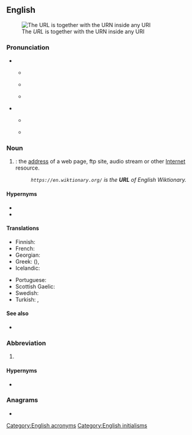 ==English==
[[Image:URI Euler Diagram no lone URIs.svg|thumb|The ''URL'' is together with the URN inside any URI]]

===Pronunciation===
* {{q|acronym}}
** {{a|England|Australia|etc.}} {{IPA|/ɜːl/|lang=en}}
** {{a|US}} {{IPA|/ɝl/|lang=en}}
** {{rhymes|ɜː(r)l|lang=en}}
**: {{homophones|en|earl}}
* {{q|initialism}}
** {{a|England|Australia|etc.}} {{IPA|/ˈjuːˌɑːˌɹɛl/|lang=en}}
** {{a|US}} {{IPA|/ˈjuˌɑɹˌɛl/|lang=en}}

===Noun===
{{en-noun}}

# {{acronym of|Uniform Resource Locator|lang=en|dot=}}: the [[address]] of a web page, ftp site, audio stream or other [[Internet]] resource.
#: ''<code><nowiki>https://en.wiktionary.org/</nowiki></code> is the '''URL''' of English Wiktionary.''

====Hypernyms====
* {{l|en|IRI}}
* {{l|en|URI}}

====Translations====
{{trans-top|URL}}
* Finnish: {{t|fi|web-osoite}}
* French: {{t+|fr|URL|m|f}}
* Georgian: {{t|ka|საინფორმაციო რესურსის მაჩვენებელი|sc=Geor}}
* Greek: {{t|el|ΟΕΠ}} ({{t|el|ομοιόμορφος εντοπιστής πόρων}}), {{t|el|ιστοδιεύθυνση|f}}
* Icelandic: {{t|is|vefslóð}}
{{trans-mid}}
* Portuguese: {{t+|pt|endereço}}
* Scottish Gaelic: {{t|gd|seòladh-lìn|m}}
* Swedish: {{t+|sv|URL|c}}
* Turkish: {{t+|tr|BKB}}, {{t+|tr|URL}}
{{trans-bottom}}

====See also====
* {{pedialite}}

===Abbreviation===
{{en-abbr}}

# {{lb|en|US|military|nautical}} {{abbreviation of|[[unrestricted]] [[line]] [[officer]]|lang=en}}

====Hypernyms====
* {{l|en|line officer}}

===Anagrams===
* {{anagrams|en|lur}}

[[Category:English acronyms]]
[[Category:English initialisms]]